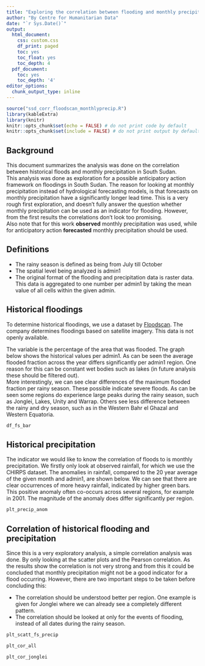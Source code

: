 ```yaml
---
title: "Exploring the correlation between flooding and monthly precipition in South Sudan"
author: "By Centre for Humanitarian Data"
date: "`r Sys.Date()`"
output:
  html_document:
    css: custom.css
    df_print: paged
    toc: yes
    toc_float: yes
    toc_depth: 4
  pdf_document:
    toc: yes
    toc_depth: '4'
editor_options:
  chunk_output_type: inline
---
```


```r
source("ssd_corr_floodscan_monthlyprecip.R")
library(kableExtra)
library(knitr)
knitr::opts_chunk$set(echo = FALSE) # do not print code by default
knitr::opts_chunk$set(include = FALSE) # do not print output by default
```

## Background
This document summarizes the analysis was done on the correlation between historical floods and monthly precipitation in South Sudan.   
This analysis was done as exploration for a possible anticipatory action framework on floodings in South Sudan. The reason for looking at monthly precipitation instead of hydrological forecasting models, is that forecasts on monthly precipitation have a significantly longer lead time. 
This is a very rough first exploration, and doesn't fully answer the question whether monthly precipitation can be used as an indicator for flooding. However, from the first results the correlations don't look too promising.    
Also note that for this work **observed** monthly precipitation was used, while for anticipatory action **forecasted** monthly precipitation should be used. 

## Definitions
- The rainy season is defined as being from July till October
- The spatial level being analyzed is admin1
- The original format of the flooding and precipitation data is raster data. This data is aggregated to one number per admin1 by taking the mean value of all cells within the given admin. 

## Historical floodings
To determine historical floodings, we use a dataset by [Floodscan](https://www.aer.com/weather-risk-management/floodscan-near-real-time-and-historical-flood-mapping/). The company determines floodings based on satellite imagery. This data is not openly available. 

The variable is the percentage of the area that was flooded. The graph below shows the historical values per admin1. As can be seen the average flooded fraction across the year differs significantly per admin1 region. One reason for this can be constant wet bodies such as lakes (in future analysis these should be filtered out).   
More interestingly, we can see clear differences of the maximum flooded fraction per rainy season. These possible indicate severe floods. As can be seen some regions do experience large peaks during the rainy season, such as Jonglei, Lakes, Unity and Warrap. Others see less difference between the rainy and dry season, such as in the Western Bahr el Ghazal and Western Equatoria. 

```r
df_fs_bar

```

## Historical precipitation
The indicator we would like to know the correlation of floods to is monthly precipitation. We firstly only look at observed rainfall, for which we use the CHIRPS dataset. 
The anomalies in rainfall, compared to the 20 year average of the given month and admin1, are shown below. We can see that there are clear occurrences of more heavy rainfall, indicated by higher green bars. This positive anomaly often co-occurs across several regions, for example in 2001. The magnitude of the anomaly does differ significantly per region. 

```r
plt_precip_anom

```
## Correlation of historical flooding and precipitation
Since this is a very exploratory analysis, a simple correlation analysis was done. By only looking at the scatter plots and the Pearson correlation. 
As the results show the correlation is not very strong and from this it could be concluded that monthly precipitation might not be a good indicator for a flood occurring. 
However, there are two important steps to be taken before concluding this: 

- The correlation should be understood better per region. One example is given for Jonglei where we can already see a completely different pattern. 
- The correlation should be looked at only for the events of flooding, instead of all dates during the rainy season. 

```r
plt_scatt_fs_precip
```

```r
plt_cor_all
```

```r
plt_cor_jonglei
```